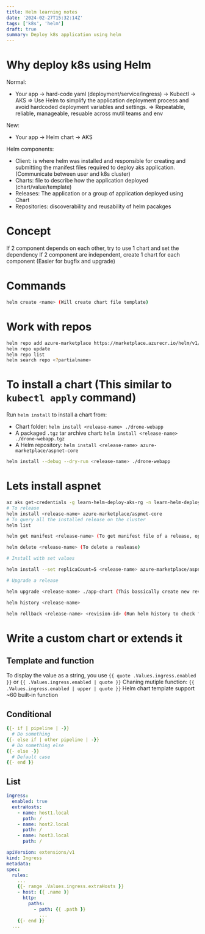 ```yaml
---
title: Helm learning notes
date: '2024-02-27T15:32:14Z'
tags: ['k8s', 'helm']
draft: true
summary: Deploy k8s application using helm
---
```


# Why deploy k8s using Helm

Normal:

- Your app -> hard-code yaml (deployment/service/ingress) -> Kubectl -> AKS
  => Use Helm to simplify the application deployment process and avoid hardcoded deployment variables and settings.
  => Repeatable, reliable, manageable, resuable across mutil teams and env

New:

- Your app -> Helm chart -> AKS

Helm components:

- Client: is where helm was installed and responsible for creating and submitting the manifest files required to deploy aks application. (Communicate between user and k8s cluster)
- Charts: file to describe how the application deployed (chart/value/template)
- Releases: The application or a group of application deployed using Chart
- Repositories: discoverability and reusability of helm pacakges

# Concept

If 2 component depends on each other, try to use 1 chart and set the dependency
If 2 component are independent, create 1 chart for each component (Easier for bugfix and upgrade)

# Commands

```bash title="Create your own chart"
helm create <name> (Will create chart file template)
```

# Work with repos

```bash title="Helm repo cli"
helm repo add azure-marketplace https://marketplace.azurecr.io/helm/v1/repo
helm repo update
helm repo list
helm search repo <?partialname>
```

# To install a chart (This similar to `kubectl apply` command)

Run `helm install` to install a chart from:

- Chart folder: `helm install <release-name> ./drone-webapp`
- A packaged `.tgz` tar archive chart: `helm install <release-name> ./drone-webapp.tgz`
- A Helm repository: `helm install <release-name> azure-marketplace/aspnet-core`

```bash title="Debuging cli"
helm install --debug --dry-run <release-name> ./drone-webapp
```

# Lets install aspnet

```bash title="Step to release using helm"
az aks get-credentials -g learn-helm-deploy-aks-rg -n learn-helm-deploy-aks
# To release
helm install <release-name> azure-marketplace/aspnet-core
# To query all the installed release on the cluster
helm list

helm get manifest <release-name> (To get manifest file of a release, optional --revision)

helm delete <release-name> (To delete a realease)

# Install with set values

helm install --set replicaCount=5 <release-name> azure-marketplace/aspnet-core

# Upgrade a release

helm upgrade <release-name> ./app-chart (This bassically create new revision)

helm history <release-name>

helm rollback <release-name> <revision-id> (Run helm history to check first)
```

# Write a custom chart or extends it

## Template and function

To display the value as a string, you use `{{ quote .Values.ingress.enabled }}` or `{{ .Values.ingress.enabled | quote }}`
Chaning mutiple function: `{{ .Values.ingress.enabled | upper | quote }}`
Helm chart template support ~60 built-in function

## Conditional

```yml
{{- if | pipeline | -}}
  # Do something
{{- else if | other pipeline | -}}
  # Do something else
{{- else -}}
  # Default case
{{- end }}
```

## List

```yml | value.yml
ingress:
  enabled: true
  extraHosts:
    - name: host1.local
      path: /
    - name: host2.local
      path: /
    - name: host3.local
      path: /
```

```yml | template.yml
apiVersion: extensions/v1
kind: Ingress
metadata:
spec:
  rules:
    ...
    {{- range .Values.ingress.extraHosts }}
    - host: {{ .name }}
      http:
        paths:
          - path: {{ .path }}
            ...
    {{- end }}
  ...
```
